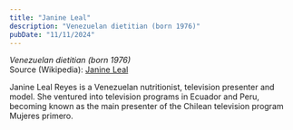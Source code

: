 ```yaml
---
title: "Janine Leal"
description: "Venezuelan dietitian (born 1976)"
pubDate: "11/11/2024"
---
```


*Venezuelan dietitian (born 1976)*  
Source (Wikipedia): [Janine Leal][1]

Janine Leal Reyes is a Venezuelan nutritionist, television presenter and model. She ventured into television programs in Ecuador and Peru, becoming known as the main presenter of the Chilean television program Mujeres primero.

[1]: https://en.wikipedia.org/wiki/Janine_Leal
